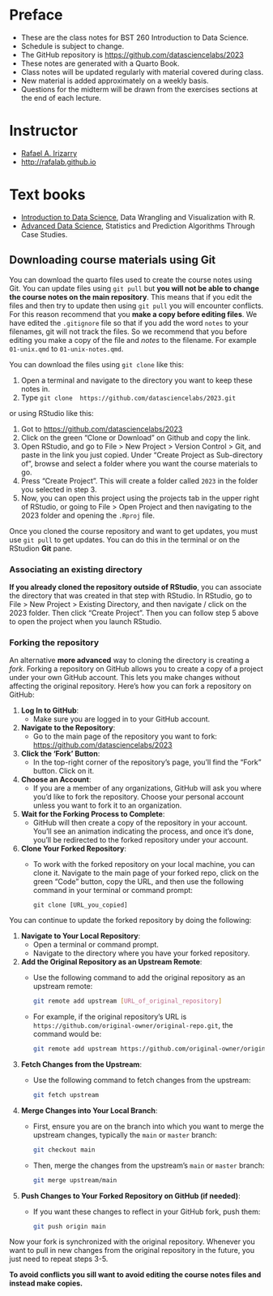 # Preface {.unnumbered}

* These are the class notes for BST 260 Introduction to Data Science.
* Schedule is subject to change.
* The GitHub repository is <https://github.com/datasciencelabs/2023>
* These notes are generated with a Quarto Book.
* Class notes will be updated regularly with material covered during class.
* New material is added approximately on a weekly basis.
* Questions for the midterm will be drawn from the exercises sections at the end of each lecture.

# Instructor

* [Rafael A. Irizarry](http://rafalab.github.io)
* [http://rafalab.github.io](http://rafalab.github.io)

# Text books

* [Introduction to Data Science](https://rafalab.github.io/dsbook-part-1/), Data Wrangling and
 Visualization with R.
* [Advanced Data Science](https://rafalab.github.io/dsbook-part-2/), Statistics and Prediction Algorithms Through Case Studies.


## Downloading course materials using Git 

You can download the quarto files used to create the course notes using Git. You can update files using `git pull` but **you will not be able to change the course notes on the main repository**. This means that if you edit the files and then try to update then using `git pull` you will encounter conflicts. For this reason
recommend that you **make a copy before editing files**. We have edited the `.gitignore` file so that if you add the word `notes` to your filenames, git will not track the files. So we recommend that you before editing you make a copy of the file and  _notes_ to the filename. For example `01-unix.qmd` to `01-unix-notes.qmd`. 


You can download the files using `git clone` like this:

1. Open a terminal and navigate to the directory you want to keep these notes in.
2. Type `git clone  https://github.com/datasciencelabs/2023.git`

or using  RStudio like this:

1. Got to <https://github.com/datasciencelabs/2023>
2. Click on the green "Clone or Download" on Github and copy the link.
3. Open RStudio, and go to File > New Project > Version Control > Git,
and paste in the link you just copied. Under "Create Project as
Sub-directory of", browse and select a folder where you want the course
materials to go.
4. Press "Create Project". This will create a folder called `2023`
in the folder you selected in step 3.
5. Now, you can open this project using the projects tab in the upper
right of RStudio, or going to File > Open Project and then navigating
to the 2023 folder and opening the `.Rproj` file.

Once you cloned the course repository and want to get updates, you must
use `git pull` to get updates. You can do this in the terminal or on the RStudion **Git** pane.

### Associating an existing directory

**If you already cloned the repository outside of RStudio**, you can associate the directory that was created in that
step with RStudio. In RStudio, go to File > New Project > Existing Directory, and then navigate / click on the 2023 folder. Then click
"Create Project". Then you can follow step 5 above to open the project
when you launch RStudio. 

### Forking the repository

An  alternative **more advanced** way to cloning the directory is creating a  _fork_.
Forking a repository on GitHub allows you to create a copy of a project under your own GitHub account. This lets you make changes without affecting the original repository. Here's how you can fork a repository on GitHub:

1. **Log In to GitHub**:
   - Make sure you are logged in to your GitHub account.

2. **Navigate to the Repository**:
   - Go to the main page of the repository you want to fork: <https://github.com/datasciencelabs/2023>

3. **Click the 'Fork' Button**:
   - In the top-right corner of the repository's page, you'll find the "Fork" button. Click on it.

4. **Choose an Account**:
   - If you are a member of any organizations, GitHub will ask you where you'd like to fork the repository. Choose your personal account unless you want to fork it to an organization.

5. **Wait for the Forking Process to Complete**:
   - GitHub will then create a copy of the repository in your account. You'll see an animation indicating the process, and once it's done, you'll be redirected to the forked repository under your account.

6. **Clone Your Forked Repository**:
   - To work with the forked repository on your local machine, you can clone it. Navigate to the main page of your forked repo, click on the green "Code" button, copy the URL, and then use the following command in your terminal or command prompt:
     ```
     git clone [URL_you_copied]
     ```

You can continue to update the forked repository by doing the following:

1. **Navigate to Your Local Repository**:
   - Open a terminal or command prompt.
   - Navigate to the directory where you have your forked repository.

2. **Add the Original Repository as an Upstream Remote**:
   - Use the following command to add the original repository as an upstream remote:
     ```bash
     git remote add upstream [URL_of_original_repository]
     ```
   - For example, if the original repository's URL is `https://github.com/original-owner/original-repo.git`, the command would be:
     ```bash
     git remote add upstream https://github.com/original-owner/original-repo.git
     ```

3. **Fetch Changes from the Upstream**:
   - Use the following command to fetch changes from the upstream:
     ```bash
     git fetch upstream
     ```

4. **Merge Changes into Your Local Branch**:
   - First, ensure you are on the branch into which you want to merge the upstream changes, typically the `main` or `master` branch:
     ```bash
     git checkout main
     ```
   - Then, merge the changes from the upstream's `main` or `master` branch:
     ```bash
     git merge upstream/main
     ```

5. **Push Changes to Your Forked Repository on GitHub (if needed)**:
   - If you want these changes to reflect in your GitHub fork, push them:
     ```bash
     git push origin main
     ```

Now your fork is synchronized with the original repository. Whenever you want to pull in new changes from the original repository in the future, you just need to repeat steps 3-5.

**To avoid conflicts you sill want to avoid editing the course notes files and instead make copies.**



